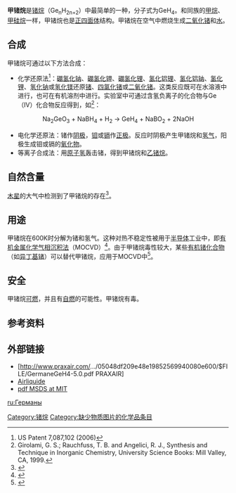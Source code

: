 {{NoteTA|G1=Chemistry}}
{{Chembox
|   Name = 甲锗烷
|   ImageFile = Germane-2D-dimensions.png
|   ImageName = 甲锗烷的结构式
|   ImageFileL1 = Germane-3D-balls.png
|   ImageNameL1 = 甲锗烷的球棒模型
|   ImageFileR1 = Germane-3D-vdW.png
|   ImageNameR1 = 甲锗烷的空间填充模型
|   IUPACName = germane
|   OtherNames = 四氢化锗
| Section1 = {{Chembox Identifiers
| CASNo = 7782-65-2
| CASNo_Ref = {{cascite|correct|CAS}}
|  RTECS  =  
|  ChemSpiderID_Ref  = {{chemspidercite|correct|chemspider}}|  ChemSpiderID  =  22420
|  PubChem  =  23984
|  KEGG_Ref  = {{keggcite|correct|kegg}}|  KEGG  =  C15472
|  InChI  =  1/GeH4/h1H4
|  ChEBI_Ref  = {{ebicite|correct|EBI}}|  ChEBI  =  30443
|  SMILES  =  [GeH4]
|  InChIKey  =  QUZPNFFHZPRKJD-UHFFFAOYAE
|  StdInChI_Ref  = {{stdinchicite|correct|chemspider}}|  StdInChI  =  1S/GeH4/h1H4
|  StdInChIKey_Ref  = {{stdinchicite|correct|chemspider}}|  StdInChIKey  =  QUZPNFFHZPRKJD-UHFFFAOYSA-N
|  UNNumber  =  2192
}}
| Section2 = {{Chembox Properties
|   Formula = GeH<sub>4</sub>
|   MolarMass = 76.62 
|   Appearance = 无色气体
|   Density = （气）3.3 * 10<sup>3</sup>
|   Solubility = 难溶
|   MeltingPt = −165 °C (108 K)
|   BoilingPt = −88 °C (195 K)
  }}
| Section3 = {{Chembox Structure
|   MolShape = 正四面体
|   Dipole = O [[迪拜_(單位)|D]]
  }}
| Section7 = {{Chembox Hazards
|   ExternalMSDS =
|   MainHazards = 有毒，可燃
|   RPhrases = 
|   SPhrases = 
|   NFPA-H = 4
|   NFPA-F = 3
|   NFPA-R = 0
|   FlashPt = 可燃氣體

  }}
| Section8 = {{Chembox Related
|   OtherAnions = [[四氯化锗|四氯化锗]]
|   Function = 氢化物
|   OtherFunctn = [[甲烷|甲烷]]、[[甲硅烷|甲硅烷]]、[[甲锡烷|甲锡烷]]、[[铅烷|铅烷]]}}
}}

'''甲锗烷'''是[[锗烷|锗烷]]（Ge<sub>n</sub>H<sub>2n+2</sub>）中最简单的一种，分子式为GeH<sub>4</sub>。和同族的[[甲烷|甲烷]]、[[甲硅烷|甲硅烷]]一样，甲锗烷也是[[正四面体|正四面体]]结构。甲锗烷在空气中燃烧生成[[二氧化锗|二氧化锗]]和[[水分子|水]]。

==合成==
甲锗烷可通过以下方法合成：
*化学还原法<ref>US Patent 7,087,102 (2006)</ref>：[[硼氢化钠|硼氢化钠]]、[[硼氢化钾|硼氢化钾]]、[[硼氢化锂|硼氢化锂]]、[[氢化铝锂|氢化铝锂]]、[[氢化铝钠|氢化铝钠]]、[[氢化锂|氢化锂]]、[[氢化钠|氢化钠]]或[[氢化镁|氢化镁]]还原[[锗|锗]]、[[四氯化锗|四氯化锗]]或[[二氧化锗|二氧化锗]]。这类反应既可在水溶液中进行，也可在有机溶剂中进行。实验室中可通过含氢负离子的化合物与Ge（IV）化合物反应得到，如<ref>Girolami, G. S.; Rauchfuss, T. B. and Angelici, R. J., Synthesis and Technique in Inorganic Chemistry, University Science Books: Mill Valley, CA, 1999.</ref>：
::Na<sub>2</sub>GeO<sub>3</sub> + NaBH<sub>4</sub> + H<sub>2</sub> → GeH<sub>4</sub> + NaBO<sub>2</sub> + 2NaOH 
*电化学还原法：锗作[[阴极|阴极]]，[[钼|钼]]或[[镉|镉]]作[[正极|正极]]。反应时阴极产生甲锗烷和[[氢气|氢气]]，阳极生成钼或镉的[[氧化物|氧化物]]。
*等离子合成法：用[[原子氢|原子氢]]轰击锗，得到甲锗烷和[[乙锗烷|乙锗烷]]。

==自然含量==
[[木星|木星]]的大气中检测到了甲锗烷的存在<ref>{{cite journal| title= The tropospheric gas composition of Jupiter's north equatorial belt /NH<sub>3</sub>, PH<sub>3</sub>, CH<sub>3</sub>D, GeH<sub>4</sub>, H<sub>2</sub>O/ and the Jovian D/H isotopic ratio| author = Kunde, V.; Hanel, R.; Maguire, W.; Gautier, D.; Baluteau, J. P.; Marten, A.; Chedin, A.; Husson, N.; Scott, N. |journal = Astrophysical J.| volume= 263|year= 1982|pages= 443-467|doi=10.1086/160516}}</ref>。

==用途==
甲锗烷在600K时分解为锗和氢气。这种对热不稳定性被用于[[半导体|半导体]]工业中，即[[有机金属化学气相沉积法|有机金属化学气相沉积法]]（MOCVD）<ref>{{cite journal | title = Epitaxy of germanium using germane in the presence of tetramethylgermanium|author = Venkatasubramanian, R.; Pickett, R. T.; Timmons, M. L.| journal = [[Journal_of_Applied_Physics|Journal of Applied Physics]] | volume = 66| pages = 5662-5664|year = 1989|doi = 10.1063/1.343633}}</ref>。由于甲锗烷毒性较大，某些[[有机锗化合物|有机锗化合物]]（如[[异丁基锗|异丁基锗]]）可以替代甲锗烷，应用于MOCVD中<ref>{{cite journal| author = E. Woelk, D. V. Shenai-Khatkhate,  R. L. DiCarlo, Jr., A. Amamchyan, M. B. Power, B. Lamare, G. Beaudoin, I. Sagnes| url = http://www.sciencedirect.com/science?_ob=ArticleURL&_udi=B6TJ6-4HNSJS8-X&_user=10&_handle=V-WA-A-W-AUY-MsSWYWW-UUA-U-AAZBCYVDBE-AAZAAZCCBE-WUWZDAWZE-AUY-U&_fmt=summary&_coverDate=01%2F25%2F2006&_rdoc=103&_orig=browse&_srch=%23toc%235302%232006%23997129997%23614855!&_cdi=5302&view=c&_acct=C000050221&_version=1&_urlVersion=0&_userid=10&md5=b727a26cf1d2921d65096fc1f93658bb| title = Designing Novel Organogermanium MOVPE Precursors for High-purity Germanium Films| journal = Journal of Crystal Growth| volume = 287| issue = 2| pages = 684-687| year = 2006| doi = 10.1016/j.jcrysgro.2005.10.094| access-date = 2008-02-18| archive-url = https://web.archive.org/web/20080524085555/http://www.sciencedirect.com/science?_ob=ArticleURL&_udi=B6TJ6-4HNSJS8-X&_user=10&_handle=V-WA-A-W-AUY-MsSWYWW-UUA-U-AAZBCYVDBE-AAZAAZCCBE-WUWZDAWZE-AUY-U&_fmt=summary&_coverDate=01%2F25%2F2006&_rdoc=103&_orig=browse&_srch=%23toc%235302%232006%23997129997%23614855!&_cdi=5302&view=c&_acct=C000050221&_version=1&_urlVersion=0&_userid=10&md5=b727a26cf1d2921d65096fc1f93658bb| archive-date = 2008-05-24| dead-url = yes}}</ref>。

==安全==
甲锗烷[[可燃|可燃]]，并且有[[自燃|自燃]]的可能性。甲锗烷有毒。

==参考资料==
{{reflist}}

{{氫化物}}

==外部链接==
*[http://www.praxair.com/.../05048df209e48e19852569940080e600/$FILE/GermaneGeH4-5.0.pdf PRAXAIR]{{dead link|date=2018年3月 |bot=InternetArchiveBot |fix-attempted=yes }}
*[https://web.archive.org/web/20070329234436/http://www.us.airliquide.com/en/business/products/gases/gasdata/index.asp?GasID=31 Airliquide]
*[https://web.archive.org/web/20080309071802/http://sauvignon.mit.edu/safety/GeH4.pdf pdf MSDS at MIT]

[[Category:锗烷|Category:锗烷]]
[[Category:缺少物质图片的化学品条目|Category:缺少物质图片的化学品条目]]

[[ru:Германы|ru:Германы]]